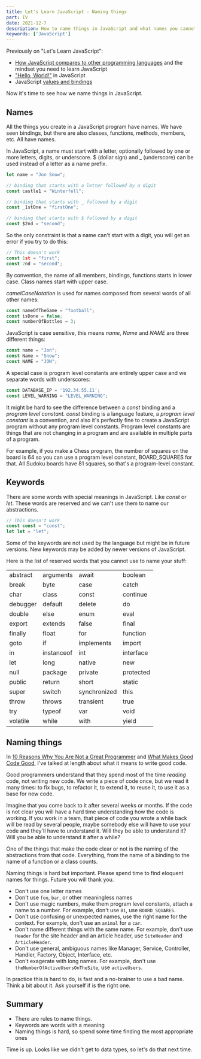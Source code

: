 ```yaml
---
title: Let's Learn JavaScript - Naming things
part: IV
date: 2021-12-7
description: How to name things in JavaScript and what names you cannot use
keywords: ['JavaScript']
---
```

Previously on "Let's Learn JavaScript":
* [How JavaScript compares to other programming languages](/javascript-part-one/) and the mindset you need to learn JavaScript
* ["Hello, World!"](/javascript-part-two/) in JavaScript
* JavaScript [values and bindings](/javascript-part-three/)

Now it's time to see how we name things in JavaScript.

## Names
All the things you create in a JavaScript program have names. 
We have seen bindings, but there are also classes, functions, methods, members, etc. All have names.

In JavaScript, a name must start with a letter, optionally followed by one or more letters, digits, or underscore.
$ (dollar sign) and _ (underscore) can be used instead of a letter as a name prefix.

```JavaScript
let name = "Jon Snow";

// binding that starts with a letter followed by a digit
const castle1 = "Winterfell";

// binding that starts with _ followed by a digit
const _1stOne = "firstOne";

// binding that starts with $ followed by a digit
const $2nd = "second";
```
So the only constraint is that a name can't start with a digit, you will get an error if you try to do this:
```JavaScript
// This doesn't work
const 1st = "first";
const 2nd = "second";
```

By convention, the name of all members, bindings, functions starts in lower case. 
Class names start with upper case.

*camelCaseNotation* is used for names composed from several words of all other names:
```JavaScript
const nameOfTheGame = "football";
const isDone = false;
const numberOfBottles = 3;
```

JavaScript is case sensitive, this means *name*, *Name* and *NAME* are three different things:
```JavaScript
const name = "Jon";
const Name = "Snow";
const NAME = "JON";
```

A special case is program level constants are entirely upper case and we separate words with underscores:
```JavaScript
const DATABASE_IP = '192.34.55.11';
const LEVEL_WARNING = "LEVEL_WARNING";
```
It might be hard to see the difference between a *const* binding and a *program level constant.*
 *const* binding is a language feature, a *program level constant* is a convention, and also it's perfectly fine to create a 
 JavaScript program without any program level constants. Program level constants are things that are not changing in a program and 
 are available in multiple parts of a program. 
 
For example, if you make a Chess program, the number of squares on the board is 64 so you can use a program level constant, BOARD_SQUARES for that. 
All Sudoku boards have 81 squares, so that's a program-level constant.


## Keywords
There are some words with special meanings in JavaScript. Like *const* or *let*. These words are reserved and we can't use them
to name our abstractions.
```JavaScript
// This doesn't work
const const = "const";
let let = "let";
```
Some of the keywords are not used by the language but might be in future versions. New keywords may be added by newer versions of JavaScript.

Here is the list of reserved words that you cannot use to name your stuff:

|  |  |  | |
| --------- | -----------| ------------ | ---------- |
| abstract 	| arguments	 | await	     | boolean
| break	    | byte	     | case	         | catch
| char	    | class	     | const	     | continue
| debugger	| default	 | delete	     | do
| double	| else	     | enum	         | eval
| export    | extends	 | false	     | final
| finally	| float	     | for           | function
| goto	    | if	     | implements    | import
| in	    | instanceof | int	         | interface
| let 	    | long	     | native	     | new
| null      | package	 | private	     | protected
| public	| return	 | short	     | static
| super	    | switch	 | synchronized  | this
| throw	    | throws	 | transient	 | true
| try	    | typeof	 | var	         | void
| volatile	| while	     | with	         | yield	



## Naming things
In [10 Reasons Why You Are Not a Great Programmer](/10-reasons-why-you-are-not-a-great-programmer/) and [What Makes Good Code Good](/what-makes-good-code-good/),
I've talked at length about what it means to write good code.

Good programmers understand that they spend most of the time *reading* code, not writing new code. 
We write a piece of code once, but we read it many times: to fix bugs, to refactor it, to extend it, to reuse it, to use it as a base for new code. 

Imagine that you come back to it after several weeks or months. If the code is not clear you will have a hard time understanding
how the code is working. If you work in a team, that piece of code you wrote a while back will be read by several people, maybe somebody else will have 
to use your code and they'll have to understand it. Will they be able to understand it? Will you be able to understand it after a while?

One of the things that make the code clear or not is the naming of the abstractions from that code. 
Everything, from the name of a binding to the name of a function or a class counts.

Naming things is hard but important. Please spend time to find eloquent names for things. Future you will thank you.

* Don't use one letter names
* Don't use `foo`, `bar`, or other meaningless names
* Don't use magic numbers, make them program level constants, attach a name to a number. For example, don't use `81`, use `BOARD_SQUARES`.
* Don't use confusing or unexpected names, use the right name for the context. For example, don't use an `animal` for a `car`.
* Don't name different things with the same name. For example, don't use `Header` for the site header and an article header, use `SiteHeader` and `ArticleHeader`.
* Don't use general, ambiguous names like Manager, Service, Controller, Handler, Factory, Object, Interface, etc.
* Don't exagerate with long names. For example, don't use `theNumberOfActiveUsersOnTheSite`, use `activeUsers`.

In practice this is hard to do, is fast and a no-brainer to use a bad name. Think a bit about it. Ask yourself if is the right one.

## Summary
* There are rules to name things.
* Keywords are words with a meaning
* Naming things is hard, so spend some time finding the most appropriate ones

Time is up. Looks like we didn't get to data types, so let's do that next time.